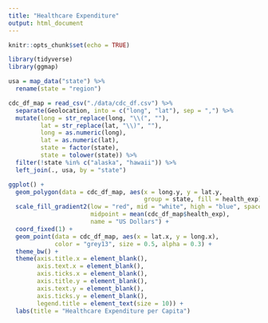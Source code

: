 ```yaml
---
title: "Healthcare Expenditure"
output: html_document
---
```


```r
knitr::opts_chunk$set(echo = TRUE)

library(tidyverse)
library(ggmap)
```


```r

usa = map_data("state") %>%
  rename(state = "region")

cdc_df_map = read_csv("./data/cdc_df.csv") %>%
  separate(Geolocation, into = c("long", "lat"), sep = ",") %>%
  mutate(long = str_replace(long, "\\(", ""),
         lat = str_replace(lat, "\\)", ""),
         long = as.numeric(long),
         lat = as.numeric(lat),
         state = factor(state),
         state = tolower(state)) %>%
  filter(!state %in% c("alaska", "hawaii")) %>%
  left_join(., usa, by = "state")

ggplot() + 
  geom_polygon(data = cdc_df_map, aes(x = long.y, y = lat.y, 
                                      group = state, fill = health_exp), color = "white") +
  scale_fill_gradient2(low = "red", mid = "white", high = "blue", space = "Lab",
                       midpoint = mean(cdc_df_map$health_exp),
                       name = "US Dollars") +
  coord_fixed(1) +
  geom_point(data = cdc_df_map, aes(x = lat.x, y = long.x), 
             color = "grey13", size = 0.5, alpha = 0.3) +
  theme_bw() +
  theme(axis.title.x = element_blank(),
        axis.text.x = element_blank(),
        axis.ticks.x = element_blank(),
        axis.title.y = element_blank(),
        axis.text.y = element_blank(),
        axis.ticks.y = element_blank(),
        legend.title = element_text(size = 10)) +
  labs(title = "Healthcare Expenditure per Capita")



```





